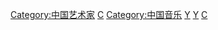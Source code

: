 {{Catnav|頁面分類|人物|各國人物|中国人|各学科中国专家}}
{{Catnav|頁面分類|人物|各職業人物|音乐家|各國音樂家}}
{{Catnav|頁面分類|人物|各職業人物|艺术家|中国艺术家}}
{{Catnav|頁面分類|人文學科|艺术|艺术家|中国艺术家}}
{{Commonscat|Musicians from China}}

[[Category:中国艺术家|Category:中国艺术家]]
[[Category:各國音樂家|C]]
[[Category:中国音乐|Category:中国音乐]]
[[Category:各学科中国专家|Y]]
[[Category:各職業中国人|Y]]
[[Category:亞洲音樂家|C]]